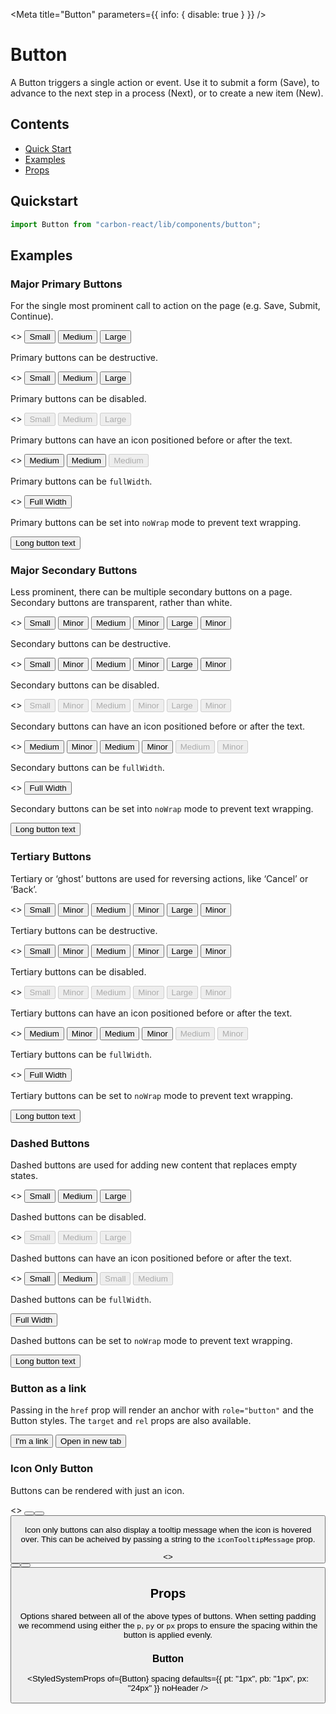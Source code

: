
<Meta title="Button" parameters={{ info: { disable: true } }} />

# Button

A Button triggers a single action or event.
Use it to submit a form (Save), to advance to the next step in a process (Next), or to create a new item (New).

## Contents

- [Quick Start](#quick-start)
- [Examples](#examples)
- [Props](#props)

## Quickstart

```javascript
import Button from "carbon-react/lib/components/button";
```

## Examples

### Major Primary Buttons

For the single most prominent call to action on the page (e.g. Save, Submit, Continue).

<Canvas>
  <Story name="major/primary">
    <>
      <Button mt={2} buttonType="primary" size="small" ml={2}>
        Small
      </Button>
      <Button mt={2} buttonType="primary" ml={2}>
        Medium
      </Button>
      <Button mt={2} buttonType="primary" size="large" ml={2}>
        Large
      </Button>
    </>
  </Story>
</Canvas>

Primary buttons can be destructive.

<Canvas>
  <Story name="major/primary/destructive">
    <>
      <Button mt={2} buttonType="primary" destructive size="small" ml={2}>
        Small
      </Button>
      <Button mt={2} buttonType="primary" destructive ml={2}>
        Medium
      </Button>
      <Button mt={2} buttonType="primary" destructive size="large" ml={2}>
        Large
      </Button>
    </>
  </Story>
</Canvas>

Primary buttons can be disabled.

<Canvas>
  <Story name="major/primary/disabled">
    <>
      <Button mt={2} buttonType="primary" disabled size="small" ml={2}>
        Small
      </Button>
      <Button mt={2} buttonType="primary" disabled ml={2}>
        Medium
      </Button>
      <Button mt={2} buttonType="primary" disabled size="large" ml={2}>
        Large
      </Button>
    </>
  </Story>
</Canvas>

Primary buttons can have an icon positioned before or after the text.

<Canvas>
  <Story name="major/primary/icon">
    <>
      <Button mt={2} buttonType="primary" iconType="print">
        Medium
      </Button>
      <Button
        mt={2}
        buttonType="primary"
        destructive
        iconType="delete"
        iconPosition="after"
        ml={2}
      >
        Medium
      </Button>
      <Button
        mt={2}
        buttonType="primary"
        disabled
        iconType="print"
        iconPosition="after"
        ml={2}
      >
        Medium
      </Button>
      </>
  </Story>
</Canvas>

Primary buttons can be `fullWidth`.

<Canvas>
  <Story name="major/primary/full-width">
    <>
      <Button mt={2} buttonType="primary" fullWidth>
        Full Width
      </Button>
    </>
  </Story>
</Canvas>

Primary buttons can be set into `noWrap` mode to prevent text wrapping.

<Canvas>
  <Story name="major/primary/noWrap">
    <Button mt={2} buttonType="primary" noWrap>
      Long button text
    </Button>
  </Story>
</Canvas>

### Major Secondary Buttons

Less prominent, there can be multiple secondary buttons on a page.
Secondary buttons are transparent, rather than white.

<Canvas>
  <Story name="major/secondary">
    <>
      <Button mt={2} size="small" ml={2}>
        Small
      </Button>
      <Button mt={2} size="small" isMinor={true} ml={2}>
        Minor
      </Button>
      <Button mt={2} ml={2}>
        Medium
      </Button>
      <Button mt={2} ml={2} isMinor={true}>
        Minor
      </Button>
      <Button mt={2} size="large" ml={2}>
        Large
      </Button>
      <Button mt={2} size="large" ml={2} isMinor={true}>
        Minor
      </Button>
    </>
  </Story>
</Canvas>

Secondary buttons can be destructive.

<Canvas>
  <Story name="major/secondary/destructive">
    <>
      <Button mt={2} destructive size="small" ml={2}>
        Small
      </Button>
      <Button mt={2} destructive size="small" isMinor={true} ml={2}>
        Minor
      </Button>
      <Button mt={2} destructive ml={2}>
        Medium
      </Button>
      <Button mt={2} destructive ml={2} isMinor={true}>
        Minor
      </Button>
      <Button mt={2} destructive size="large" ml={2}>
        Large
      </Button>
      <Button mt={2} destructive size="large" ml={2} isMinor={true}>
        Minor
      </Button>
    </>
  </Story>
</Canvas>

Secondary buttons can be disabled.

<Canvas>
  <Story name="major/secondary/disabled">
    <>
      <Button mt={2} size="small" disabled ml={2}>
        Small
      </Button>
      <Button mt={2} size="small" disabled isMinor={true} ml={2}>
        Minor
      </Button>
      <Button mt={2} disabled ml={2}>
        Medium
      </Button>
      <Button mt={2} disabled ml={2} isMinor={true}>
        Minor
      </Button>
      <Button mt={2} size="large" disabled ml={2}>
        Large
      </Button>
      <Button mt={2} size="large" disabled ml={2} isMinor={true}>
        Minor
      </Button>
    </>
  </Story>
</Canvas>

Secondary buttons can have an icon positioned before or after the text.

<Canvas>
  <Story name="major/secondary/icon">
    <>
      <Button mt={2} iconType="print" ml={2}>
        Medium
      </Button>
      <Button mt={2} iconType="print" isMinor={true} ml={2}>
        Minor
      </Button>
      <Button mt={2} destructive iconType="delete" iconPosition="after" ml={2}>
        Medium
      </Button>
      <Button mt={2} destructive iconType="delete" iconPosition="after" ml={2} isMinor={true}>
        Minor
      </Button>
      <Button mt={2} disabled iconType="print" iconPosition="after" ml={2}>
        Medium
      </Button>
      <Button mt={2} disabled iconType="print" iconPosition="after" ml={2} isMinor={true}>
        Minor
      </Button>
    </>
  </Story>
</Canvas>

Secondary buttons can be `fullWidth`.

<Canvas>
  <Story name="major/secondary/full-width">
    <>
      <Button mt={2} buttonType="secondary" fullWidth>
        Full Width
      </Button>
    </>
  </Story>
</Canvas>

Secondary buttons can be set into `noWrap` mode to prevent text wrapping.

<Canvas>
  <Story name="major/secondary/noWrap" parameters={{ chromatic: { disable: true } }}>
    <Button mt={2} buttonType="secondary" noWrap>
      Long button text
    </Button>
  </Story>
</Canvas>

### Tertiary Buttons

Tertiary or ‘ghost’ buttons are used for reversing actions, like ‘Cancel’ or ‘Back’.

<Canvas>
  <Story name="major/tertiary">
    <>
      <Button mt={2} buttonType="tertiary" size="small" ml={2}>
        Small
      </Button>
      <Button mt={2} buttonType="tertiary" size="small" isMinor={true} ml={2}>
        Minor
      </Button>
      <Button mt={2} buttonType="tertiary" ml={2}>
        Medium
      </Button>
      <Button mt={2} buttonType="tertiary" ml={2} isMinor={true}>
        Minor
      </Button>
      <Button mt={2} buttonType="tertiary" size="large" ml={2}>
        Large
      </Button>
      <Button mt={2} buttonType="tertiary" size="large" ml={2} isMinor={true}>
        Minor
      </Button>
    </>
  </Story>
</Canvas>

Tertiary buttons can be destructive.

<Canvas>
  <Story name="major/tertiary/destructive">
    <>
      <Button mt={2} buttonType="tertiary" destructive size="small" ml={2}>
        Small
      </Button>
      <Button mt={2} buttonType="tertiary" destructive size="small" isMinor={true} ml={2}>
        Minor
      </Button>
      <Button mt={2} buttonType="tertiary" destructive ml={2}>
        Medium
      </Button>
      <Button mt={2} buttonType="tertiary" destructive ml={2} isMinor={true}>
        Minor
      </Button>
      <Button mt={2} buttonType="tertiary" destructive size="large" ml={2}>
        Large
      </Button>
      <Button mt={2} buttonType="tertiary" destructive size="large" ml={2} isMinor={true}>
        Minor
      </Button>
    </>
  </Story>
</Canvas>

Tertiary buttons can be disabled.

<Canvas>
  <Story name="major/tertiary/disabled">
    <>
      <Button mt={2} buttonType="tertiary" disabled size="small" ml={2}>
        Small
      </Button>
      <Button mt={2} buttonType="tertiary" disabled size="small" isMinor={true} ml={2}>
        Minor
      </Button>
      <Button mt={2} buttonType="tertiary" disabled ml={2}>
        Medium
      </Button>
      <Button mt={2} buttonType="tertiary" disabled ml={2} isMinor={true}>
        Minor
      </Button>
      <Button mt={2} buttonType="tertiary" disabled size="large" ml={2}>
        Large
      </Button>
      <Button mt={2} buttonType="tertiary" disabled size="large" ml={2} isMinor={true}>
        Minor
      </Button>
    </>
  </Story>
</Canvas>

Tertiary buttons can have an icon positioned before or after the text.

<Canvas>
  <Story name="major/tertiary/icon">
    <>
      <Button mt={2} buttonType="tertiary" iconType="print" ml={2}>
        Medium
      </Button>
      <Button mt={2} buttonType="tertiary" iconType="print" isMinor={true} ml={2}>
        Minor
      </Button>
      <Button
        mt={2}
        buttonType="tertiary"
        destructive
        iconType="delete"
        iconPosition="after"
        ml={2}
      >
        Medium
      </Button>
      <Button
        mt={2}
        buttonType="tertiary"
        destructive
        iconType="delete"
        iconPosition="after"
        ml={2}
        isMinor={true}
      >
        Minor
      </Button>
      <Button
        mt={2}
        buttonType="tertiary"
        disabled
        iconType="print"
        iconPosition="after"
        ml={2}
      >
        Medium
      </Button>
           <Button
        mt={2}
        buttonType="tertiary"
        disabled
        iconType="print"
        iconPosition="after"
        ml={2}
        isMinor={true}
      >
        Minor
      </Button>
    </>
  </Story>
</Canvas>

Tertiary buttons can be `fullWidth`.

<Canvas>
  <Story name="major/tertiary/full-width">
    <>
      <Button mt={2} buttonType="tertiary" fullWidth>
        Full Width
      </Button>
    </>
  </Story>
</Canvas>

Tertiary buttons can be set to `noWrap` mode to prevent text wrapping.

<Canvas>
  <Story name="major/tertiary/noWrap" parameters={{ chromatic: { disable: true } }}>
    <Button mt={2} buttonType="tertiary" noWrap>
      Long button text
    </Button>
  </Story>
</Canvas>

### Dashed Buttons

Dashed buttons are used for adding new content that replaces empty states.

<Canvas>
  <Story name="dashed">
    <>
      <Button mt={2} buttonType="dashed" size="small">
        Small
      </Button>
      <Button mt={2} buttonType="dashed" ml={2}>
        Medium
      </Button>
      <Button mt={2} buttonType="dashed" size="large" ml={2}>
        Large
      </Button>
    </>
  </Story>
</Canvas>

Dashed buttons can be disabled.

<Canvas>
  <Story name="dashed/disabled">
    <>
      <Button mt={2} buttonType="dashed" disabled size="small">
        Small
      </Button>
      <Button mt={2} buttonType="dashed" disabled ml={2}>
        Medium
      </Button>
      <Button mt={2} buttonType="dashed" disabled size="large" ml={2}>
        Large
      </Button>
    </>
  </Story>
</Canvas>

Dashed buttons can have an icon positioned before or after the text.

<Canvas>
  <Story name="dashed/icon">
    <>
      <Button mt={2} buttonType="dashed" iconType="add" size="small">
        Small
      </Button>
      <Button
        mt={2}
        buttonType="dashed"
        iconType="add"
        iconPosition="after"
        ml={2}
      >
        Medium
      </Button>
      <Button
        mt={2}
        buttonType="dashed"
        disabled
        iconType="add"
        size="small"
        ml={2}
      >
        Small
      </Button>
      <Button
        mt={2}
        buttonType="dashed"
        disabled
        iconType="add"
        iconPosition="after"
        ml={2}
      >
        Medium
      </Button>
    </>
  </Story>
</Canvas>

Dashed buttons can be `fullWidth`.

<Canvas>
  <Story name="dashed/full-width">
    <Button mt={2} buttonType="dashed" fullWidth>
      Full Width
    </Button>
  </Story>
</Canvas>

Dashed buttons can be set to `noWrap` mode to prevent text wrapping.

<Canvas>
  <Story name="dashed/noWrap" parameters={{ chromatic: { disable: true } }}>
    <Button mt={2} buttonType="dashed" noWrap>
      Long button text
    </Button>
  </Story>
</Canvas>

### Button as a link

Passing in the `href` prop will render an anchor with `role="button"` and the Button styles. The `target` and `rel` props are also available.

<Canvas>
  <Story name="major/as a link">
    <Button mt={2} buttonType="primary" href="/">
      I'm a link
    </Button>
    <Button
      mt={2}
      buttonType="primary"
      href="/"
      target="_blank"
      rel="noopener noreferrer"
      ml={4}
    >
      Open in new tab
    </Button>
  </Story>
</Canvas>

### Icon Only Button

Buttons can be rendered with just an icon.

<Canvas>
  <Story name="major/icon only button">
    <>
      <Button
        mt={2}
        buttonType="primary"
        size="small"
        iconType="bin"
        aria-label="Delete"
      />
      <Button mt={2} destructive ml={2} iconType="bin" aria-label="Delete" />
      <Button
        mt={2}
        buttonType="dashed"
        size="large"
        ml={2}
        iconType="bin"
        aria-label="Delete"
      />
    </>
  </Story>
</Canvas>

Icon only buttons can also display a tooltip message when the icon is hovered over. This can be acheived by passing a string to the `iconTooltipMessage` prop.

<Canvas>
  <Story
    name="major/icon only button with tooltip"
    parameters={{ chromatic: { disable: true } }}
  >
    <>
      <Button
        mt={2}
        buttonType="primary"
        size="small"
        iconType="bin"
        iconTooltipMessage="This is a tooltip"
        aria-label="Delete"
      />
      <Button
        destructive
        ml={2}
        iconType="bin"
        iconTooltipMessage="This is a tooltip"
        aria-label="Delete"
      />
      <Button
        mt={2}
        buttonType="dashed"
        size="large"
        ml={2}
        iconType="bin"
        iconTooltipMessage="This is a tooltip"
        aria-label="Delete"
      />
    </>
  </Story>
</Canvas>

## Props

Options shared between all of the above types of buttons. When setting padding we recommend using either the `p`, `py`
or `px` props to ensure the spacing within the button is applied evenly.

### Button

<StyledSystemProps
  of={Button}
  spacing
  defaults={{ pt: "1px", pb: "1px", px: "24px" }}
  noHeader
/>
